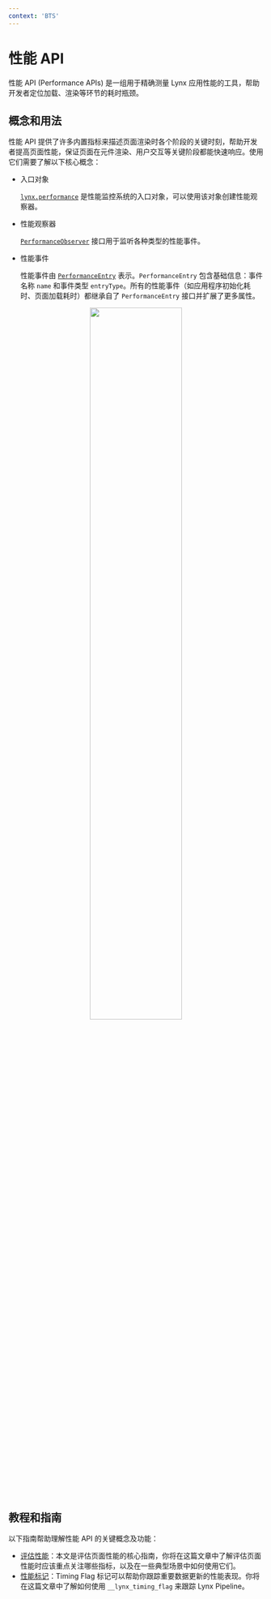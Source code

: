 ```yaml
---
context: 'BTS'
---
```


# 性能 API

性能 API (Performance APIs) 是一组用于精确测量 Lynx 应用性能的工具，帮助开发者定位加载、渲染等环节的耗时瓶颈。

## 概念和用法

性能 API 提供了许多内置指标来描述页面渲染时各个阶段的关键时刻，帮助开发者提高页面性能，保证页面在元件渲染、用户交互等关键阶段都能快速响应。使用它们需要了解以下核心概念：

- 入口对象

  [`lynx.performance`](api/lynx-api/lynx/lynx-performance) 是性能监控系统的入口对象，可以使用该对象创建性能观察器。

- 性能观察器

  [`PerformanceObserver`](api/lynx-api/performance-api/performance-observer) 接口用于监听各种类型的性能事件。

- 性能事件

  性能事件由 [`PerformanceEntry`](api/lynx-api/performance-api/performance-entry) 表示。`PerformanceEntry` 包含基础信息：事件名称 `name` 和事件类型 `entryType`。所有的性能事件（如应用程序初始化耗时、页面加载耗时）都继承自了 `PerformanceEntry` 接口并扩展了更多属性。

<center>
  <img
    width="60%"
    src="https://lf-lynx.tiktok-cdns.com/obj/lynx-artifacts-oss-sg/lynx-website/assets/doc/performance-api.png"
  />
</center>

## 教程和指南

以下指南帮助理解性能 API 的关键概念及功能：

- [评估性能](guide/performance/evaluating-performance)：本文是评估页面性能的核心指南，你将在这篇文章中了解评估页面性能时应该重点关注哪些指标，以及在一些典型场景中如何使用它们。
- [性能标记](guide/performance/timing-flag)：Timing Flag 标记可以帮助你跟踪重要数据更新的性能表现。你将在这篇文章中了解如何使用 `__lynx_timing_flag` 来跟踪 Lynx Pipeline。
